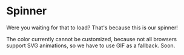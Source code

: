 
<Meta title="Atom/Spinner" component={Spinner} />

# Spinner

<Canvas>
  <Story name="Spinner">
    <Spinner />
  </Story>
</Canvas>

Were you waiting for that to load? That's because this is our spinner!

The color currently cannot be customized, because not all browsers support SVG animations, so we have to use
GIF as a fallback. Soon.
